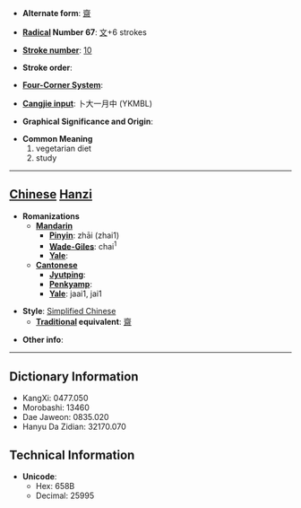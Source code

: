* '''Alternate form''': [[齋]]

* '''[[Wiktionary:Chinese radical index| Radical]] Number 67''': [[Wiktionary:Chinese radical index 文|文]]+6 strokes

* '''[[Wiktionary:Chinese total strokes index|Stroke number]]''': [[Wiktionary:Chinese total strokes index 10|10]]

* '''Stroke order''': 

* '''[[Wiktionary:Chinese four corner index|Four-Corner System]]''': 

* '''[[Wiktionary:Chinese Cangjie index|Cangjie input]]''': 卜大一月中 (YKMBL)

* '''Graphical Significance and Origin''': 

* '''Common Meaning'''
*#vegetarian diet
*# study


----

== [[Chinese]] [[Hanzi]] ==

* '''Romanizations'''
** '''[[Mandarin]]'''
*** '''[[Pinyin]]''': zhāi (zhai1)
*** '''[[Wade-Giles]]''': chai<sup>1</sup>
*** '''[[Yale]]''': 
** '''[[Cantonese]]'''
*** '''[[Jyutping]]''':
*** '''[[Penkyamp]]''': 
*** '''[[Yale]]''': jaai1, jai1

* '''Style''': [[Simplified Chinese]] 
** '''[[Traditional Chinese|Traditional]] equivalent''': [[齋]]

* '''Other info''': 

----

== Dictionary Information ==

* KangXi: 0477.050
* Morobashi: 13460
* Dae Jaweon: 0835.020
* Hanyu Da Zidian: 32170.070

== Technical Information ==

* '''Unicode''':
** Hex: 658B
** Decimal: 25995